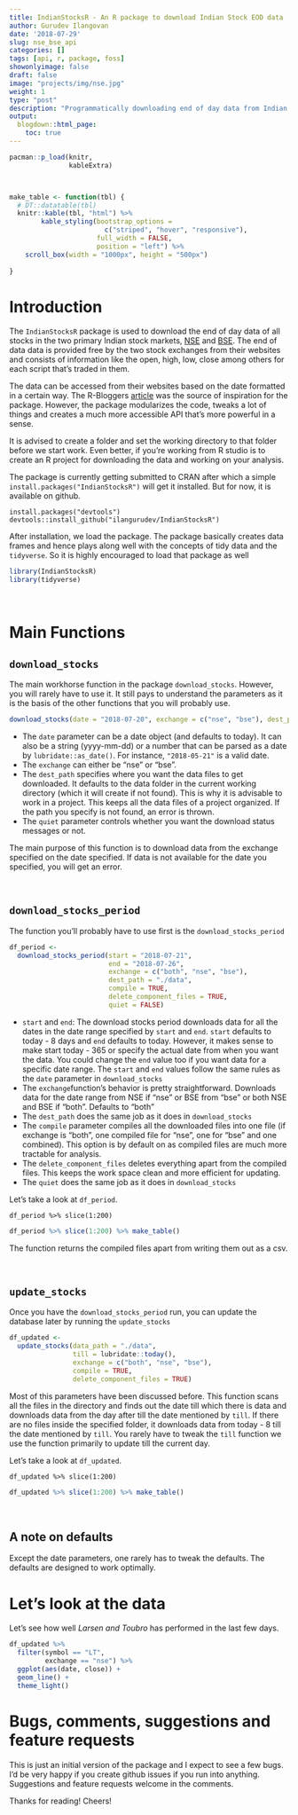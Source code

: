 ```yaml
---
title: IndianStocksR - An R package to download Indian Stock EOD data
author: Gurudev Ilangovan
date: '2018-07-29'
slug: nse_bse_api
categories: []
tags: [api, r, package, foss]
showonlyimage: false
draft: false
image: "projects/img/nse.jpg"
weight: 1
type: "post"
description: "Programmatically downloading end of day data from Indian stock markets, NSE and BSE."
output:
  blogdown::html_page:
    toc: true
---
```



```r
pacman::p_load(knitr,
               kableExtra)



make_table <- function(tbl) {
  # DT::datatable(tbl)
  knitr::kable(tbl, "html") %>%
        kable_styling(bootstrap_options =
                        c("striped", "hover", "responsive"),
                      full_width = FALSE,
                      position = "left") %>% 
    scroll_box(width = "1000px", height = "500px")
    
}
```

# Introduction

The `IndianStocksR` package is used to download the end of day  data of all stocks in the two primary Indian stock markets, [NSE](http://nseindia.com/) and [BSE](https://www.bseindia.com/). The end of data data is provided free by the two stock exchanges from their websites and consists of information like the open, high, low, close among others for each script that's traded in them. 

The data can be accessed from their websites based on the date formatted in a certain way. The R-Bloggers [article](https://www.r-bloggers.com/extracting-eod-data-from-nse/) was the source of inspiration for the package. However, the package modularizes the code, tweaks a lot of things and creates a much more accessible API that's more powerful in a sense.

It is advised to create a folder and set the working directory to that folder before we start work. Even better, if you're working from R studio is to create an R project for downloading the data and working on your analysis.

The package is currently getting submitted to CRAN after which a simple `install.packages("IndianStocksR")` will get it installed. But for now, it is available on github. 

```
install.packages("devtools")
devtools::install_github("ilangurudev/IndianStocksR")
```

After installation, we load the package. The package basically creates data frames and hence plays along well with the concepts of tidy data and the `tidyverse`. So it is highly encouraged to load that package as well
```r
library(IndianStocksR)
library(tidyverse)
```

<br>

# Main Functions

## `download_stocks`

The main workhorse function in the package `download_stocks`. However, you will rarely have to use it. It still pays to understand the parameters as it is the basis of the other functions that you will probably use. 
```r
download_stocks(date = "2018-07-20", exchange = c("nse", "bse"), dest_path = "./data", quiet = FALSE)
```

- The `date` parameter can be a date object (and defaults to today). It can also be a string (yyyy-mm-dd) or a number that can be parsed as a date by `lubridate::as_date()`. For instance, `"2018-05-21"` is a valid date. 
- The `exchange` can either be "nse" or "bse".
- The `dest_path` specifies where you want the data files to get downloaded. It defaults to the data folder in the current working directory (which it will create if not found). This is why it is advisable to work in a project. This keeps all the data files of a project organized. If the path you specify is not found, an error is thrown. 
- The `quiet` parameter controls whether you want the download status messages or not.

The main purpose of this function is to download data from the exchange specified on the date specified. If data is not available for the date you specified, you will get an error. 

<br>

## `download_stocks_period`

The function you'll probably have to use first is the `download_stocks_period`  

```r
df_period <- 
  download_stocks_period(start = "2018-07-21",
                         end = "2018-07-26",
                         exchange = c("both", "nse", "bse"),
                         dest_path = "./data",
                         compile = TRUE,
                         delete_component_files = TRUE,
                         quiet = FALSE)
```

- `start` and `end`: The download stocks period downloads data for all the dates in the date range specified by `start` and `end`. `start` defaults to today - 8 days and `end` defaults to today. However, it makes sense to make start today - 365 or specify the actual date from when you want the data. You could change the `end` value too if you want data for a specific date range. The `start` and `end` values follow the same rules as the `date` parameter in `download_stocks`
- The `exchange`function's behavior is pretty straightforward. Downloads data for the date range from NSE if "nse" or BSE from "bse" or both NSE and BSE if "both". Defaults to "both"
- The `dest_path` does the same job as it does in `download_stocks`
- The `compile` parameter compiles all the downloaded files into one file (if exchange is "both", one compiled file for "nse", one for "bse" and one combined). This option is by default on as compiled files are much more tractable for analysis. 
- The `delete_component_files` deletes everything apart from the compiled files. This keeps the work space clean and more efficient for updating.
- The `quiet` does the same job as it does in `download_stocks`

Let's take a look at `df_period`.
```
df_period %>% slice(1:200)
```
```r
df_period %>% slice(1:200) %>% make_table()
```

The function returns the compiled files apart from writing them out as a csv. 

<br>

## `update_stocks`

Once you have the `download_stocks_period` run, you can update the database later by running the `update_stocks`
```r
df_updated <- 
  update_stocks(data_path = "./data",
                till = lubridate::today(),
                exchange = c("both", "nse", "bse"),
                compile = TRUE,
                delete_component_files = TRUE)
```


Most of this parameters have been discussed before. This function scans all the files in the directory and finds out the date till which there is data and downloads data from the day after till the date mentioned by `till`. If there are no files inside the specified folder, it downloads data from today - 8 till the date mentioned by `till`. You rarely have to tweak the `till` function we use the function primarily to update till the current day. 

Let's take a look at `df_updated`.
```
df_updated %>% slice(1:200)
```
```r
df_updated %>% slice(1:200) %>% make_table()
```

<br>

## A note on defaults

Except the date parameters, one rarely has to tweak the defaults. The defaults are designed to work optimally. 

# Let's look at the data

Let's see how well *Larsen and Toubro* has performed in the last few days. 

```r

df_updated %>% 
  filter(symbol == "LT",
         exchange == "nse") %>% 
  ggplot(aes(date, close)) +
  geom_line() +
  theme_light()

```

# Bugs, comments, suggestions and feature requests

This is just an initial version of the package and I expect to see a few bugs. I'd be very happy if you create github issues if you run into anything. Suggestions and feature requests welcome in the comments.

Thanks for reading! Cheers!

